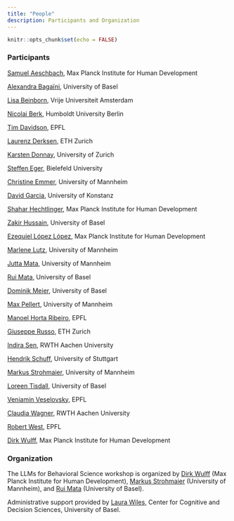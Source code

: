 ```yaml
---
title: "People"
description: Participants and Organization
---
```


```r
knitr::opts_chunk$set(echo = FALSE)
```

### Participants

[Samuel Aeschbach](https://samuelaeschbach.com), Max Planck Institute for Human Development

[Alexandra Bagaïni](https://psychologie.unibas.ch/de/personen/alexandra-bagaini/), University of Basel

[Lisa Beinborn](https://beinborn.eu), Vrije Universiteit Amsterdam

[Nicolai Berk](https://nicolaiberk.com/about.html), Humboldt University Berlin

[Tim Davidson](https://www.trdavidson.com), EPFL

[Laurenz Derksen](https://pp.ethz.ch/people/laurenz-derksen.html), ETH Zurich

[Karsten Donnay](https://www.karstendonnay.net), University of Zurich

[Steffen Eger](https://steffeneger.github.io), Bielefeld University

[Christine Emmer](https://www.sowi.uni-mannheim.de/mata/team/akademische-mitarbeiterinnen-und-mitarbeiter/christine-emmer/), University of Mannheim

[David Garcia](https://dgarcia.eu), University of Konstanz

[Shahar Hechtlinger](https://www.mpib-berlin.mpg.de/person/102108), Max Planck Institute for Human Development

[Zakir Hussain](https://psychologie.unibas.ch/de/personen/zakir-hussain/about-me/), University of Basel

[Ezequiel López López](https://www.mpib-berlin.mpg.de/person/ezequiel-lopez-lopez/171978), Max Planck Institute for Human Development

[Marlene Lutz](https://www.bwl.uni-mannheim.de/en/information-systems/chairs/prof-dr-strohmaier/team/academic-staff/marlene-lutz/), University of Mannheim

[Jutta Mata](https://www.sowi.uni-mannheim.de/mata/), University of Mannheim

[Rui Mata](https://psychologie.unibas.ch/de/fakultaet/abteilungen/cognitive-and-decision-sciences-305/), University of Basel

[Dominik Meier](https://wwz.unibas.ch/de/personen/dominik-meier/), University of Basel

[Max Pellert](https://mpellert.at/), University of Mannheim

[Manoel Horta Ribeiro](https://manoelhortaribeiro.github.io), EPFL

[Giuseppe Russo](https://scholar.google.com/citations?user=sl79n2QAAAAJ&hl=en), ETH Zurich

[Indira Sen](https://indiiigo.github.io), RWTH Aachen University

[Hendrik Schuff](https://hendrikschuff.de), University of Stuttgart

[Markus Strohmaier](http://markusstrohmaier.info), University of Mannheim

[Loreen Tisdall](https://loreentisdall.github.io), University of Basel

[Veniamin Veselovsky](https://scholar.google.com/citations?user=2jgceW0AAAAJ&hl=en), EPFL

[Claudia Wagner](http://claudiawagner.info), RWTH Aachen University

[Robert West](https://people.epfl.ch/robert.west), EPFL

[Dirk Wulff](https://www.mpib-berlin.mpg.de/staff/dirk-wulff), Max Planck Institute for Human Development

### Organization

The LLMs for Behavioral Science workshop is organized by [Dirk Wulff](https://www.mpib-berlin.mpg.de/staff/dirk-wulff) (Max Planck Institute for Human Development), [Markus Strohmaier](http://markusstrohmaier.info) (University of Mannheim), and [Rui Mata](https://psychologie.unibas.ch/de/fakultaet/abteilungen/cognitive-and-decision-sciences-305/) (University of Basel). 

Administrative support provided by [Laura Wiles](https://psychologie.unibas.ch/de/personen/laura-wiles/), Center for Cognitive and Decision Sciences, University of Basel. 

